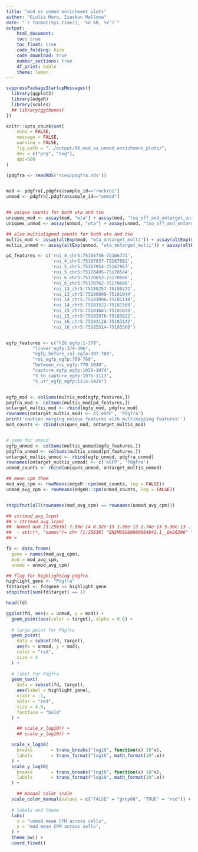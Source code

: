 ```yaml
---
title: "mod vs unmod enrichment plots"
author: "Giulia Moro, Izaskun Mallona"
date: "`r format(Sys.time(), '%d %B, %Y')`"
output:
    html_document:
    toc: true
    toc_float: true
    code_folding: hide
    code_download: true
    number_sections: true
    df_print: kable
    theme: lumen
---
```




```r

suppressPackageStartupMessages({
  library(ggplot2)
  library(edgeR)
  library(scales)
  ## library(ggthemes)
})

knitr::opts_chunk$set(
    echo = FALSE,
    message = FALSE,
    warning = FALSE,
    fig.path = "../output/00_mod_vs_unmod_enrichment_plots/",
    dev = c("png", "svg"),
    dpi=500
)

```


```r

(pdgfra <- readRDS('sces/pdgfra.rds'))


mod <- pdgfra[,pdgfra$sample_id=="rockroi"]
unmod <- pdgfra[,pdgfra$sample_id=="unmod"]


## unique counts for both wta and tso
uniques_mod <- assay(mod, "wta") + assay(mod, "tso_off_and_ontarget_unique")
uniques_unmod <- assay(unmod, "wta") + assay(unmod, "tso_off_and_ontarget_unique")

## also multialigned counts for both wta and tso
multis_mod <- assay(altExp(mod, "wta_ontarget_multi")) + assay(altExp(mod, "tso_ontarget_multi"))
multis_unmod <- assay(altExp(unmod, "wta_ontarget_multi")) + assay(altExp(unmod, "tso_ontarget_multi"))

pd_features <- c('roi_4_chr5:75166756-75166771',
                 'roi_4_chr5:75167837-75167882',
                 'roi_5_chr5:75167954-75167967',
                 'roi_5_chr5:75170495-75170544',
                 'roi_6_chr5:75170652-75170666',
                 'roi_6_chr5:75170762-75170808',
                 'roi_13_chr5:75180257-75180272',
                 'roi_13_chr5:75180999-75181044',
                 'roi_14_chr5:75181096-75181110',
                 'roi_14_chr5:75181522-75181569',
                 'roi_15_chr5:75181661-75181675',
                 'roi_15_chr5:75182976-75183022',
                 'roi_16_chr5:75183128-75183142',
                 'roi_16_chr5:75185514-75185560')


egfp_features <- c("h2b_egfp:1-378",
          "linker_egfp:379-396",
          "egfp_before_roi_egfp:397-708",
          "roi_egfp_egfp:709-769",
          "between_roi_egfp:770-1049",
          "capture_egfp_egfp:1050-1074",
          "3_to_capture_egfp:1075-1113",
          "3_utr_egfp_egfp:1114-1425")


egfp_mod <- colSums(multis_mod[egfp_features,])
pdgfra_mod <- colSums(multis_mod[pd_features,])
ontarget_multis_mod <- rbind(egfp_mod, pdgfra_mod)
rownames(ontarget_multis_mod) <- c('eGFP', 'Pdgfra')
print('caution merging unique features with multimapping features!')
mod_counts <- rbind(uniques_mod, ontarget_multis_mod)


# same for unmod
egfp_unmod <- colSums(multis_unmod[egfp_features,])
pdgfra_unmod <- colSums(multis_unmod[pd_features,])
ontarget_multis_unmod <- rbind(egfp_unmod, pdgfra_unmod)
rownames(ontarget_multis_unmod) <- c('eGFP', 'Pdgfra')
unmod_counts <- rbind(uniques_unmod, ontarget_multis_unmod)

## mean cpm them
mod_avg_cpm <- rowMeans(edgeR::cpm(mod_counts, log = FALSE))
unmod_avg_cpm <- rowMeans(edgeR::cpm(unmod_counts, log = FALSE))


stopifnot(all(rownames(mod_avg_cpm) == rownames(unmod_avg_cpm)))

## str(mod_avg_lcpm)
## > str(mod_avg_lcpm)
##  Named num [1:25636] 7.59e-14 8.32e-13 1.06e-13 1.74e-13 5.36e-13 ...
##  - attr(*, "names")= chr [1:25636] "ENSMUSG00000064842.1__Gm26206" "ENSMUSG00000051951.5__Xkr4" "ENSMUSG00000103377.1__Gm37180" "ENSMUSG00000103161.1__Gm38148" ...
## > 

fd <- data.frame(
  gene = names(mod_avg_cpm),
  mod = mod_avg_cpm,
  unmod = unmod_avg_cpm)

## flag for highlighting pdgfra
highlight_gene <- "Pdgfra"
fd$target <- fd$gene == highlight_gene
stopifnot(sum(fd$target) == 1)

head(fd)
```


```r
ggplot(fd, aes(x = unmod, y = mod)) +
  geom_point(aes(color = target), alpha = 0.6) +
  
  # large point for Pdgfra
  geom_point(
    data = subset(fd, target),
    aes(x = unmod, y = mod),
    color = "red",
    size = 4
  ) +
  
  # label for Pdgfra
  geom_text(
    data = subset(fd, target),
    aes(label = highlight_gene),
    vjust = -1,
    color = "red",
    size = 4.5,
    fontface = "bold"
  ) +

    ## scale_x_log10() +
    ## scale_y_log10() +

  scale_x_log10(
    breaks       = trans_breaks("log10", function(x) 10^x),
    labels       = trans_format("log10", math_format(10^.x))
  ) +
  scale_y_log10(
    breaks       = trans_breaks("log10", function(x) 10^x),
    labels       = trans_format("log10", math_format(10^.x))
  ) +

    ## manual color scale
  scale_color_manual(values = c("FALSE" = "grey60", "TRUE" = "red")) +
  
  # labels and theme
  labs(
    x = "unmod mean CPM across cells",
    y = "mod mean CPM across cells",
  ) +
  theme_bw() +
  coord_fixed()


```
